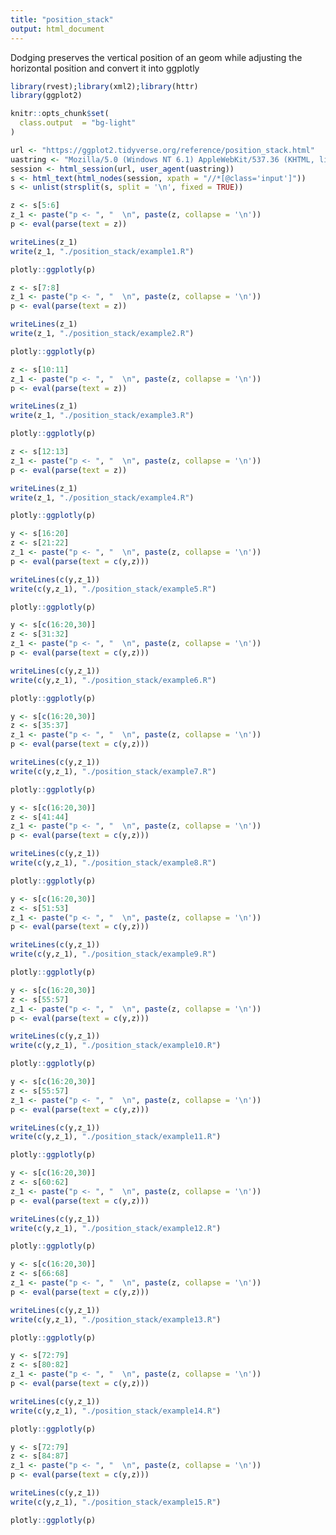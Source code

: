 ```yaml
---
title: "position_stack"
output: html_document
---
```


Dodging preserves the vertical position of an geom while adjusting the horizontal position and convert it into ggplotly

```r
library(rvest);library(xml2);library(httr)
library(ggplot2)

knitr::opts_chunk$set(
  class.output  = "bg-light"
)
```

```r
url <- "https://ggplot2.tidyverse.org/reference/position_stack.html"
uastring <- "Mozilla/5.0 (Windows NT 6.1) AppleWebKit/537.36 (KHTML, like Gecko) Chrome/88.0.4324.190 Safari/537.36"
session <- html_session(url, user_agent(uastring))
s <- html_text(html_nodes(session, xpath = "//*[@class='input']"))
s <- unlist(strsplit(s, split = '\n', fixed = TRUE))
```

```r
z <- s[5:6]
z_1 <- paste("p <- ", "  \n", paste(z, collapse = '\n'))
p <- eval(parse(text = z))
```

```r
writeLines(z_1)
write(z_1, "./position_stack/example1.R")
```

```r
plotly::ggplotly(p)
```

```r
z <- s[7:8]
z_1 <- paste("p <- ", "  \n", paste(z, collapse = '\n'))
p <- eval(parse(text = z))
```

```r
writeLines(z_1)
write(z_1, "./position_stack/example2.R")
```

```r
plotly::ggplotly(p)
```

```r
z <- s[10:11]
z_1 <- paste("p <- ", "  \n", paste(z, collapse = '\n'))
p <- eval(parse(text = z))
```

```r
writeLines(z_1)
write(z_1, "./position_stack/example3.R")
```

```r
plotly::ggplotly(p)
```

```r
z <- s[12:13]
z_1 <- paste("p <- ", "  \n", paste(z, collapse = '\n'))
p <- eval(parse(text = z))
```

```r
writeLines(z_1)
write(z_1, "./position_stack/example4.R")
```

```r
plotly::ggplotly(p)
```

```r
y <- s[16:20]
z <- s[21:22]
z_1 <- paste("p <- ", "  \n", paste(z, collapse = '\n'))
p <- eval(parse(text = c(y,z)))
```

```r
writeLines(c(y,z_1))
write(c(y,z_1), "./position_stack/example5.R")
```

```r
plotly::ggplotly(p)
```

```r
y <- s[c(16:20,30)]
z <- s[31:32]
z_1 <- paste("p <- ", "  \n", paste(z, collapse = '\n'))
p <- eval(parse(text = c(y,z)))
```

```r
writeLines(c(y,z_1))
write(c(y,z_1), "./position_stack/example6.R")
```

```r
plotly::ggplotly(p)
```

```r
y <- s[c(16:20,30)]
z <- s[35:37]
z_1 <- paste("p <- ", "  \n", paste(z, collapse = '\n'))
p <- eval(parse(text = c(y,z)))
```

```r
writeLines(c(y,z_1))
write(c(y,z_1), "./position_stack/example7.R")
```

```r
plotly::ggplotly(p)
```

```r
y <- s[c(16:20,30)]
z <- s[41:44]
z_1 <- paste("p <- ", "  \n", paste(z, collapse = '\n'))
p <- eval(parse(text = c(y,z)))
```

```r
writeLines(c(y,z_1))
write(c(y,z_1), "./position_stack/example8.R")
```

```r
plotly::ggplotly(p)
```

```r
y <- s[c(16:20,30)]
z <- s[51:53]
z_1 <- paste("p <- ", "  \n", paste(z, collapse = '\n'))
p <- eval(parse(text = c(y,z)))
```

```r
writeLines(c(y,z_1))
write(c(y,z_1), "./position_stack/example9.R")
```

```r
plotly::ggplotly(p)
```

```r
y <- s[c(16:20,30)]
z <- s[55:57]
z_1 <- paste("p <- ", "  \n", paste(z, collapse = '\n'))
p <- eval(parse(text = c(y,z)))
```

```r
writeLines(c(y,z_1))
write(c(y,z_1), "./position_stack/example10.R")
```

```r
plotly::ggplotly(p)
```

```r
y <- s[c(16:20,30)]
z <- s[55:57]
z_1 <- paste("p <- ", "  \n", paste(z, collapse = '\n'))
p <- eval(parse(text = c(y,z)))
```

```r
writeLines(c(y,z_1))
write(c(y,z_1), "./position_stack/example11.R")
```

```r
plotly::ggplotly(p)
```

```r
y <- s[c(16:20,30)]
z <- s[60:62]
z_1 <- paste("p <- ", "  \n", paste(z, collapse = '\n'))
p <- eval(parse(text = c(y,z)))
```

```r
writeLines(c(y,z_1))
write(c(y,z_1), "./position_stack/example12.R")
```

```r
plotly::ggplotly(p)
```

```r
y <- s[c(16:20,30)]
z <- s[66:68]
z_1 <- paste("p <- ", "  \n", paste(z, collapse = '\n'))
p <- eval(parse(text = c(y,z)))
```

```r
writeLines(c(y,z_1))
write(c(y,z_1), "./position_stack/example13.R")
```

```r
plotly::ggplotly(p)
```

```r
y <- s[72:79]
z <- s[80:82]
z_1 <- paste("p <- ", "  \n", paste(z, collapse = '\n'))
p <- eval(parse(text = c(y,z)))
```

```r
writeLines(c(y,z_1))
write(c(y,z_1), "./position_stack/example14.R")
```

```r
plotly::ggplotly(p)
```

```r
y <- s[72:79]
z <- s[84:87]
z_1 <- paste("p <- ", "  \n", paste(z, collapse = '\n'))
p <- eval(parse(text = c(y,z)))
```

```r
writeLines(c(y,z_1))
write(c(y,z_1), "./position_stack/example15.R")
```

```r
plotly::ggplotly(p)
```


